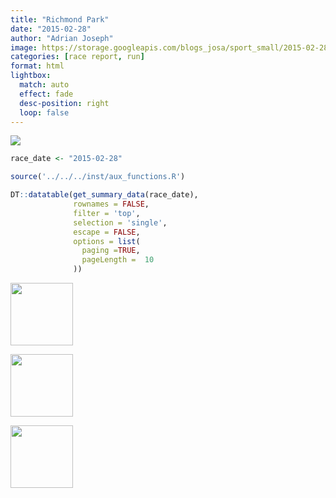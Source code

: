 ```yaml
---
title: "Richmond Park"
date: "2015-02-28"
author: "Adrian Joseph"
image: https://storage.googleapis.com/blogs_josa/sport_small/2015-02-28_RICHMOND_PARK/img/00.png
categories: [race report, run]
format: html
lightbox:
  match: auto
  effect: fade
  desc-position: right
  loop: false
---
```

![](https://storage.googleapis.com/blogs_josa/sport_small/2015-02-28_RICHMOND_PARK/img/00.png)

```r
race_date <- "2015-02-28"

source('../../../inst/aux_functions.R')

DT::datatable(get_summary_data(race_date),
              rownames = FALSE,
              filter = 'top',
              selection = 'single',
              escape = FALSE,
              options = list(
                paging =TRUE,
                pageLength =  10
              ))
```




::: {layout-ncol=4}
![](https://storage.googleapis.com/blogs_josa/sport_small/2015-02-28_RICHMOND_PARK/img/00.png){ width="100" group="hi" }

![](https://storage.googleapis.com/blogs_josa/sport_small/2015-02-28_RICHMOND_PARK/img/01.png){ width="100" group="hi" }

![](https://storage.googleapis.com/blogs_josa/sport_small/2015-02-28_RICHMOND_PARK/img/02.jpg){ width="100" group="hi" }


:::
